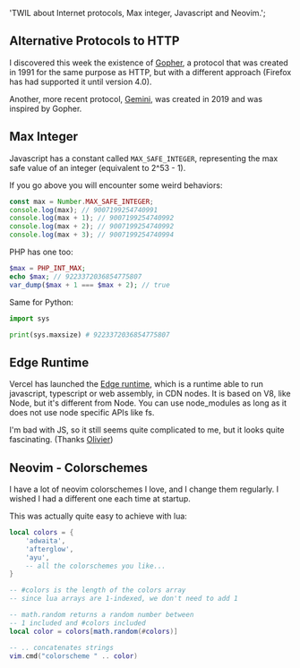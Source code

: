 
  'TWIL about Internet protocols, Max integer, Javascript and Neovim.';

<ArticleLayout title={title} description={description} publishedAt={publishedAt}>

## Alternative Protocols to HTTP

I discovered this week the existence of [Gopher](<https://en.wikipedia.org/wiki/Gopher_(protocol)>), a protocol that was created in 1991 for the same purpose as HTTP, but with a different approach (Firefox has had supported it until version 4.0).

Another, more recent protocol, [Gemini](<https://en.wikipedia.org/wiki/Gemini_(protocol)>), was created in 2019 and was inspired by Gopher.

## Max Integer

Javascript has a constant called `MAX_SAFE_INTEGER`, representing the max safe value of an integer (equivalent to 2^53 - 1).

If you go above you will encounter some weird behaviors:

```javascript
const max = Number.MAX_SAFE_INTEGER;
console.log(max); // 9007199254740991
console.log(max + 1); // 9007199254740992
console.log(max + 2); // 9007199254740992
console.log(max + 3); // 9007199254740994
```

PHP has one too:

```php
$max = PHP_INT_MAX;
echo $max; // 9223372036854775807
var_dump($max + 1 === $max + 2); // true
```

Same for Python:

```python
import sys

print(sys.maxsize) # 9223372036854775807
```

## Edge Runtime

Vercel has launched the [Edge runtime](https://nextjs.org/docs/api-reference/edge-runtime), which is a runtime able to run javascript, typescript or web assembly, in CDN nodes.
It is based on V8, like Node, but it's different from Node. You can use node_modules as long as it does not use node specific APIs like fs.

I'm bad with JS, so it still seems quite complicated to me, but it looks quite fascinating. (Thanks [Olivier](https://devblog.dunsap.com/))

## Neovim - Colorschemes

I have a lot of neovim colorschemes I love, and I change them regularly. I wished I had a different one each time at startup.

This was actually quite easy to achieve with lua:

```lua
local colors = {
    'adwaita',
    'afterglow',
    'ayu',
    -- all the colorschemes you like...
}

-- #colors is the length of the colors array
-- since lua arrays are 1-indexed, we don't need to add 1

-- math.random returns a random number between
-- 1 included and #colors included
local color = colors[math.random(#colors)]

-- .. concatenates strings
vim.cmd("colorscheme " .. color)
```

</ArticleLayout>
